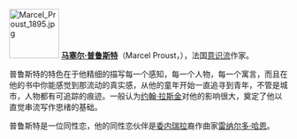 [[File:Marcel_Proust_1895.jpg|90px]]
'''[[马塞尔·普鲁斯特|马塞尔·普鲁斯特]]'''（Marcel Proust，{{bd|1871年|7月10日|1922年|11月18日}}），法国[[意识流|意识流]]作家。

普鲁斯特的特色在于他精细的描写每一个感知，每一个人物，每一个寓言，而且在他的书中你能感觉到那流动的真实感，从他的童年开始一直追寻到青年，不管是城市，人物都有可追踪的痕迹。一般认为[[约翰·拉斯金|约翰·拉斯金]]对他的影响很大，奠定了他以直觉串流写作思绪的基础。

普鲁斯特是一位同性恋，他的同性恋伙伴是[[委内瑞拉|委内瑞拉]]裔作曲家[[雷纳尔多·哈恩|雷纳尔多·哈恩]]。